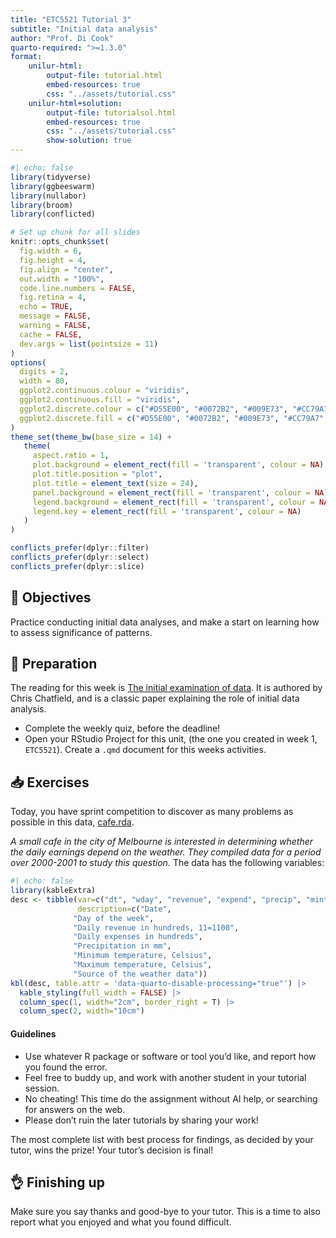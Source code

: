 ```yaml
---
title: "ETC5521 Tutorial 3"
subtitle: "Initial data analysis"
author: "Prof. Di Cook"
quarto-required: ">=1.3.0"
format:
    unilur-html:
        output-file: tutorial.html
        embed-resources: true
        css: "../assets/tutorial.css"
    unilur-html+solution:
        output-file: tutorialsol.html
        embed-resources: true
        css: "../assets/tutorial.css"
        show-solution: true
---
```



```r
#| echo: false
library(tidyverse)
library(ggbeeswarm)
library(nullabor)
library(broom)
library(conflicted)

# Set up chunk for all slides
knitr::opts_chunk$set(
  fig.width = 6,
  fig.height = 4,
  fig.align = "center",
  out.width = "100%",
  code.line.numbers = FALSE,
  fig.retina = 4,
  echo = TRUE,
  message = FALSE,
  warning = FALSE,
  cache = FALSE,
  dev.args = list(pointsize = 11)
)
options(
  digits = 2,
  width = 80,
  ggplot2.continuous.colour = "viridis",
  ggplot2.continuous.fill = "viridis",
  ggplot2.discrete.colour = c("#D55E00", "#0072B2", "#009E73", "#CC79A7", "#E69F00", "#56B4E9", "#F0E442"),
  ggplot2.discrete.fill = c("#D55E00", "#0072B2", "#009E73", "#CC79A7", "#E69F00", "#56B4E9", "#F0E442")
)
theme_set(theme_bw(base_size = 14) +
   theme(
     aspect.ratio = 1,
     plot.background = element_rect(fill = 'transparent', colour = NA),
     plot.title.position = "plot",
     plot.title = element_text(size = 24),
     panel.background = element_rect(fill = 'transparent', colour = NA),
     legend.background = element_rect(fill = 'transparent', colour = NA),
     legend.key = element_rect(fill = 'transparent', colour = NA)
   )
)

conflicts_prefer(dplyr::filter)
conflicts_prefer(dplyr::select)
conflicts_prefer(dplyr::slice)

```

## 🎯 Objectives

Practice conducting initial data analyses, and make a start on learning how to assess significance of patterns. 

## 🔧 Preparation 

The reading for this week is [The initial examination of data](https://www.jstor.org/stable/28c1953a-8130-3c31-bd91-3ca6ce1d96d8?seq=7). It is authored by Chris Chatfield, and is a classic paper explaining the role of initial data analysis. 

- Complete the weekly quiz, before the deadline!
- Open your RStudio Project for this unit, (the one you created in week 1, `ETC5521`). Create a `.qmd` document for this weeks activities. 


## 📥 Exercises

Today, you have sprint competition to discover as many problems as possible in this data, [cafe.rda](https://github.com/numbats/ddde/blob/main/data/cafe.rda).

*A small cafe in the city of Melbourne is interested in determining whether the daily earnings depend on the weather. They compiled data for a period over 2000-2001 to study this question.* The data has the following variables:

```r
#| echo: false
library(kableExtra)
desc <- tibble(var=c("dt", "wday", "revenue", "expend", "precip", "mint", "maxt", "source"),
               description=c("Date", 
              "Day of the week",
              "Daily revenue in hundreds, 11=1100", 
              "Daily expenses in hundreds",
              "Precipitation in mm", 
              "Minimum temperature, Celsius",
              "Maximum temperature, Celsius",
              "Source of the weather data"))
kbl(desc, table.attr = 'data-quarto-disable-processing="true"') |> 
  kable_styling(full_width = FALSE) |>
  column_spec(1, width="2cm", border_right = T) |>
  column_spec(2, width="10cm")
```

#### Guidelines

- Use whatever R package or software or tool you'd like, and report how you found the error.
- Feel free to buddy up, and work with another student in your tutorial session.
- No cheating! This time do the assignment without AI help, or searching for answers on the web.
- Please don't ruin the later tutorials by sharing your work!

The most complete list with best process for findings, as decided by your tutor, wins the prize! Your tutor's decision is final!

## 👌 Finishing up

Make sure you say thanks and good-bye to your tutor. This is a time to also report what you enjoyed and what you found difficult.
